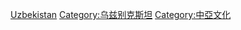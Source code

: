 {{Commons cat|Culture of Uzbekistan}}

[[Category:亚洲各国文化|Uzbekistan]]
[[Category:乌兹别克斯坦|Category:乌兹别克斯坦]]
[[Category:中亞文化|Category:中亞文化]]